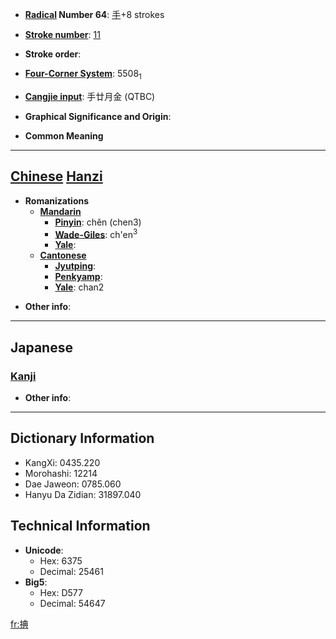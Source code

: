 * '''[[Wiktionary:Chinese radical index| Radical]] Number 64''': [[Wiktionary:Chinese radical index 手|手]]+8 strokes

* '''[[Wiktionary:Chinese total strokes index|Stroke number]]''': [[Wiktionary:Chinese total strokes index 11|11]]

* '''Stroke order''': 

* '''[[Wiktionary:Chinese four corner index|Four-Corner System]]''': 5508<sub>1</sub>

* '''[[Wiktionary:Chinese Cangjie index|Cangjie input]]''': 手廿月金 (QTBC)

* '''Graphical Significance and Origin''': 

* '''Common Meaning'''

----

== [[Chinese]] [[Hanzi]] ==

* '''Romanizations'''
** '''[[Mandarin]]'''
*** '''[[Pinyin]]''': chěn (chen3)
*** '''[[Wade-Giles]]''': ch'en<sup>3</sup>
*** '''[[Yale]]''': 
** '''[[Cantonese]]'''
*** '''[[Jyutping]]''':
*** '''[[Penkyamp]]''': 
*** '''[[Yale]]''': chan2

* '''Other info''': 

----

==Japanese==
===[[Kanji]]===
{{kanji|on readings=[[てん]] (ten), [[ちん]] (chin), [[でん]] (den), [[ねん]] (nen)
|kun readings=[[のばす]] (nobasu)
}}

* '''Other info''':  

----

== Dictionary Information ==

* KangXi: 0435.220
* Morohashi: 12214
* Dae Jaweon: 0785.060
* Hanyu Da Zidian: 31897.040

== Technical Information ==

* '''Unicode''':
** Hex: 6375
** Decimal: 25461
* '''Big5''':
** Hex: D577
** Decimal: 54647

[[fr:捵]]
